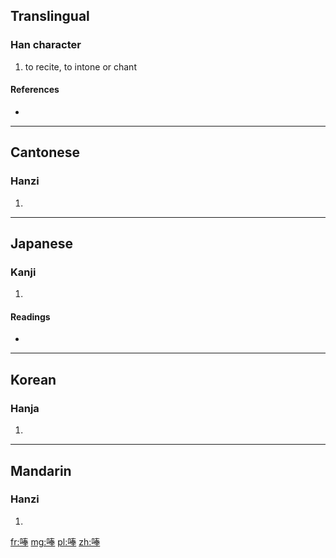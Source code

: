 ==Translingual==

===Han character===
{{Han char|rn=30|rad=口|as=08|sn=11|four=6505<sub>3</sub>|canj=口手大手 (RQKQ)}}

# to recite, to intone or chant

====References====
* {{Han ref|kx=0193.100|dkj=03754|dj=0413.210|hdz=10635.110|uh=552A|ud=21802|bh=D477|bd=54391}}

----

==Cantonese==

===Hanzi===
{{yue-hanzi|jyut=fung2, baang6|y=fúng, baahng}}

# {{defn|Cantonese|sort=口08}}

----

==Japanese==

===Kanji===
{{ja-kanji|grade=|rs=口08}}

# {{defn|Japanese|sort=口08}}

====Readings====
* {{ja-readings|on=[[ほう]] (hō), [[ほ]] (ho), [[ぶ]] (bu)|kun=[[おおごえ]] (oogoe)}}

----

==Korean==

===Hanja===
{{ko-hanja|hangeul=봉|rv=bong|mr=pong}}

# {{defn|Korean|sort=口08}}

----

==Mandarin==

===Hanzi===
{{cmn-hanzi|pin=[[fěng]] ([[feng3]])|wg=feng<sup>3</sup>}}

# {{defn|Mandarin|sort=口08}}

[[fr:唪]]
[[mg:唪]]
[[pl:唪]]
[[zh:唪]]